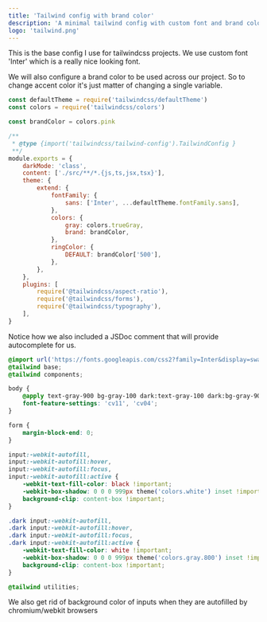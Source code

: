 ```yaml
---
title: 'Tailwind config with brand color'
description: 'A minimal tailwind config with custom font and brand color support.'
logo: 'tailwind.png'
---
```


This is the base config I use for tailwindcss projects.
We use custom font 'Inter' which is a really nice looking font.

We will also configure a brand color to be used across our project.
So to change accent color it's just matter of changing a single variable.

```js:tailwind.config.js
const defaultTheme = require('tailwindcss/defaultTheme')
const colors = require('tailwindcss/colors')

const brandColor = colors.pink

/**
 * @type {import('tailwindcss/tailwind-config').TailwindConfig }
 **/
module.exports = {
	darkMode: 'class',
	content: ['./src/**/*.{js,ts,jsx,tsx}'],
	theme: {
		extend: {
			fontFamily: {
				sans: ['Inter', ...defaultTheme.fontFamily.sans],
			},
			colors: {
				gray: colors.trueGray,
				brand: brandColor,
			},
			ringColor: {
				DEFAULT: brandColor['500'],
			},
		},
	},
	plugins: [
		require('@tailwindcss/aspect-ratio'),
		require('@tailwindcss/forms'),
		require('@tailwindcss/typography'),
	],
}
```

Notice how we also included a JSDoc comment that will provide autocomplete for us.

```css:styles.css
@import url('https://fonts.googleapis.com/css2?family=Inter&display=swap');
@tailwind base;
@tailwind components;

body {
	@apply text-gray-900 bg-gray-100 dark:text-gray-100 dark:bg-gray-900 antialiased font-sans;
	font-feature-settings: 'cv11', 'cv04';
}

form {
	margin-block-end: 0;
}

input:-webkit-autofill,
input:-webkit-autofill:hover,
input:-webkit-autofill:focus,
input:-webkit-autofill:active {
	-webkit-text-fill-color: black !important;
	-webkit-box-shadow: 0 0 0 999px theme('colors.white') inset !important;
	background-clip: content-box !important;
}

.dark input:-webkit-autofill,
.dark input:-webkit-autofill:hover,
.dark input:-webkit-autofill:focus,
.dark input:-webkit-autofill:active {
	-webkit-text-fill-color: white !important;
	-webkit-box-shadow: 0 0 0 999px theme('colors.gray.800') inset !important;
	background-clip: content-box !important;
}

@tailwind utilities;
```

We also get rid of background color of inputs when they are autofilled by chromium/webkit browsers
